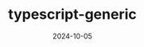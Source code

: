 ---
title: "typescript-generic"
koTitle: "[TS] 타입스크립트 제네릭(Generic)"
id: 4,
thumbnail: "/assets/images/ts-logo.svg"
date: "2024-10-05"
tags: ["TypeScript"]
draft: false
summary: "TypeScript는 타입 변환을 쉽게 하기 위해서 전역으로 사용 가능한 유틸리티 타입을 제공한다."
---